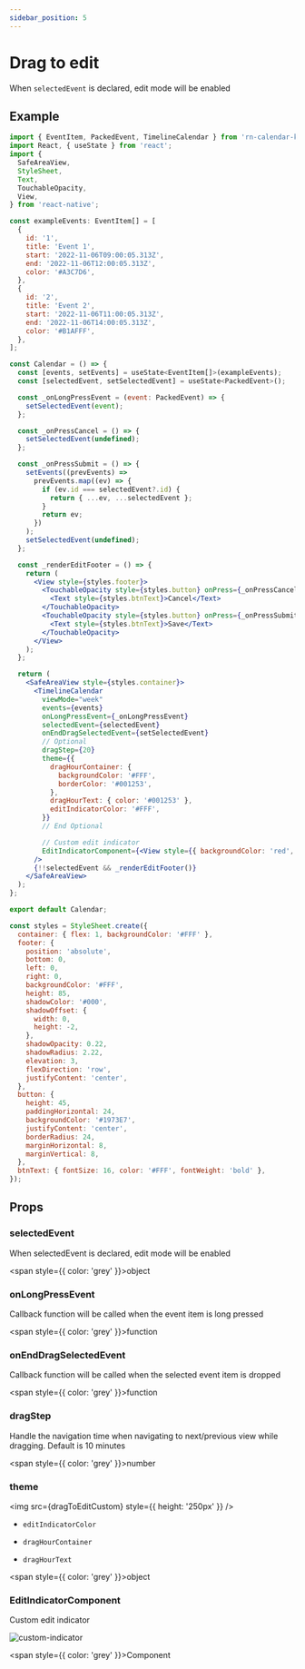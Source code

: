 ```yaml
---
sidebar_position: 5
---
```



# Drag to edit

When `selectedEvent` is declared, edit mode will be enabled

## Example

```jsx title="Example"
import { EventItem, PackedEvent, TimelineCalendar } from 'rn-calendar-kit';
import React, { useState } from 'react';
import {
  SafeAreaView,
  StyleSheet,
  Text,
  TouchableOpacity,
  View,
} from 'react-native';

const exampleEvents: EventItem[] = [
  {
    id: '1',
    title: 'Event 1',
    start: '2022-11-06T09:00:05.313Z',
    end: '2022-11-06T12:00:05.313Z',
    color: '#A3C7D6',
  },
  {
    id: '2',
    title: 'Event 2',
    start: '2022-11-06T11:00:05.313Z',
    end: '2022-11-06T14:00:05.313Z',
    color: '#B1AFFF',
  },
];

const Calendar = () => {
  const [events, setEvents] = useState<EventItem[]>(exampleEvents);
  const [selectedEvent, setSelectedEvent] = useState<PackedEvent>();

  const _onLongPressEvent = (event: PackedEvent) => {
    setSelectedEvent(event);
  };

  const _onPressCancel = () => {
    setSelectedEvent(undefined);
  };

  const _onPressSubmit = () => {
    setEvents((prevEvents) =>
      prevEvents.map((ev) => {
        if (ev.id === selectedEvent?.id) {
          return { ...ev, ...selectedEvent };
        }
        return ev;
      })
    );
    setSelectedEvent(undefined);
  };

  const _renderEditFooter = () => {
    return (
      <View style={styles.footer}>
        <TouchableOpacity style={styles.button} onPress={_onPressCancel}>
          <Text style={styles.btnText}>Cancel</Text>
        </TouchableOpacity>
        <TouchableOpacity style={styles.button} onPress={_onPressSubmit}>
          <Text style={styles.btnText}>Save</Text>
        </TouchableOpacity>
      </View>
    );
  };

  return (
    <SafeAreaView style={styles.container}>
      <TimelineCalendar
        viewMode="week"
        events={events}
        onLongPressEvent={_onLongPressEvent}
        selectedEvent={selectedEvent}
        onEndDragSelectedEvent={setSelectedEvent}
        // Optional
        dragStep={20}
        theme={{
          dragHourContainer: {
            backgroundColor: '#FFF',
            borderColor: '#001253',
          },
          dragHourText: { color: '#001253' },
          editIndicatorColor: '#FFF',
        }}
        // End Optional

        // Custom edit indicator
        EditIndicatorComponent={<View style={{ backgroundColor: 'red', width: '100%', height: 16 }} />}
      />
      {!!selectedEvent && _renderEditFooter()}
    </SafeAreaView>
  );
};

export default Calendar;

const styles = StyleSheet.create({
  container: { flex: 1, backgroundColor: '#FFF' },
  footer: {
    position: 'absolute',
    bottom: 0,
    left: 0,
    right: 0,
    backgroundColor: '#FFF',
    height: 85,
    shadowColor: '#000',
    shadowOffset: {
      width: 0,
      height: -2,
    },
    shadowOpacity: 0.22,
    shadowRadius: 2.22,
    elevation: 3,
    flexDirection: 'row',
    justifyContent: 'center',
  },
  button: {
    height: 45,
    paddingHorizontal: 24,
    backgroundColor: '#1973E7',
    justifyContent: 'center',
    borderRadius: 24,
    marginHorizontal: 8,
    marginVertical: 8,
  },
  btnText: { fontSize: 16, color: '#FFF', fontWeight: 'bold' },
});

```

<ReactPlayer playing controls url={dragToEdit} />

## Props

### selectedEvent

When selectedEvent is declared, edit mode will be enabled

<span style={{ color: 'grey' }}>object</span>

### onLongPressEvent

Callback function will be called when the event item is long pressed

<span style={{ color: 'grey' }}>function</span>

### onEndDragSelectedEvent

Callback function will be called when the selected event item is dropped

<span style={{ color: 'grey' }}>function</span>

### dragStep

Handle the navigation time when navigating to next/previous view while dragging. Default is 10 minutes

<span style={{ color: 'grey' }}>number</span>

### theme

<img src={dragToEditCustom} style={{ height: '250px' }} />

- `editIndicatorColor`

- `dragHourContainer`

- `dragHourText`

<span style={{ color: 'grey' }}>object</span>

### EditIndicatorComponent

Custom edit indicator

![custom-indicator](./img/edit-indicator.png)

<span style={{ color: 'grey' }}>Component</span>
